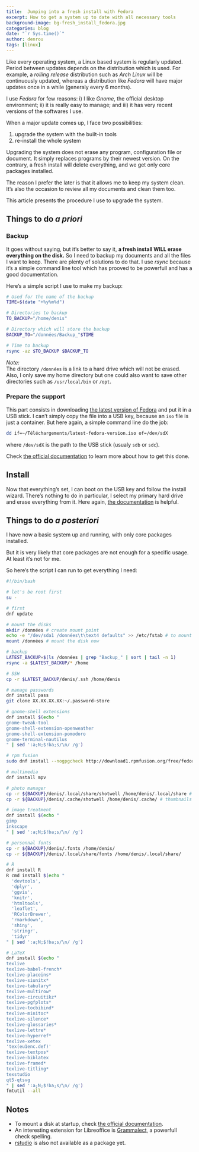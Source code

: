 ```yaml
---
title:  Jumping into a fresh install with Fedora
excerpt: How to get a system up to date with all necessary tools
background-image: bg-fresh_install_fedora.jpg
categories: blog
date: "`r Sys.time()`"
author: denrou
tags: [linux]
---
```


Like every operating system, a Linux based system is regularly updated.
Period between updates depends on the distribution which is used.
For example, a *rolling release* distribution such as *Arch Linux* will be continuously updated, whereas a distribution like *Fedora* will have major updates once in a while (generaly every 6 months).

I use *Fedora* for few reasons: i) I like *Gnome*, the official desktop environment; ii) it is really easy to manage; and iii) it has very recent versions of the softwares I use.

When a major update comes up, I face two possibilities:

1. upgrade the system with the built-in tools
2. re-install the whole system

Upgrading the system does not erase any program, configuration file or document.
It simply replaces programs by their newest version.
On the contrary, a fresh install will delete everything, and we get only core packages installed.

The reason I prefer the later is that it allows me to keep my system clean.
It's also the occasion to review all my documents and clean them too.

This article presents the procedure I use to upgrade the system.

## Things to do *a priori*

### Backup

It goes without saying, but it's better to say it, **a fresh install WILL erase everything on the disk.**
So I need to backup my documents and all the files I want to keep.
There are plenty of solutions to do that.
I use *rsync* because it's a simple command line tool which has prooved to be powerfull and has a good documentation.

Here's a simple script I use to make my backup:

```bash
# Used for the name of the backup
TIME=$(date "+%y%m%d")

# Directories to backup
TO_BACKUP="/home/denis"

# Directory which will store the backup
BACKUP_TO="/données/Backup_"$TIME

# Time to backup
rsync -az $TO_BACKUP $BACKUP_TO
```

*Note:*  
The directory `/données` is a link to a hard drive which will not be erased.
Also, I only save my home directory but one could also want to save other directories such as `/usr/local/bin` or `/opt`.

### Prepare the support

This part consists in downloading [the latest version of Fedora](https://getfedora.org/fr/workstation/download/) and put it in a USB stick.
I can't simply copy the file into a USB key, because an `iso` file is just a container.
But here again, a simple command line do the job:

```bash
dd if=~/Téléchargements/latest-fedora-version.iso of=/dev/sdX
```

where `/dev/sdX` is the path to the USB stick (usualy `sdb` or `sdc`).

Check [the official documentation](https://docs.fedoraproject.org/en-US/Fedora/23/html/Installation_Guide/) to learn more about how to get this done.

## Install

Now that everything's set, I can boot on the USB key and follow the install wizard.
There's nothing to do in particular, I select my primary hard drive and erase everything from it.
Here again, [the documentation](https://docs.fedoraproject.org/en-US/Fedora/23/html/Installation_Guide/) is helpful.

## Things to do _a posteriori_

I have now a basic system up and running, with only core packages installed.

But it is very likely that core packages are not enough for a specific usage.
At least it's not for me.

So here's the script I can run to get everything I need:

```bash
#!/bin/bash

# let's be root first
su -

# first
dnf update

# mount the disks
mkdir /données # create mount point
echo -e "/dev/sda1 /données\t\text4 defaults" >> /etc/fstab # to mount the disk at startup
mount /données # mount the disk now

# backup
LATEST_BACKUP=$(ls /données | grep "Backup_" | sort | tail -n 1)
rsync -a $LATEST_BACKUP/* /home

# SSH
cp -r $LATEST_BACKUP/denis/.ssh /home/denis

# manage passwords
dnf install pass
git clone XX.XX.XX.XX:~/.password-store

# gnome-shell extensions
dnf install $(echo "
gnome-tweak-tool
gnome-shell-extension-openweather
gnome-shell-extension-pomodoro
gnome-terminal-nautilus
" | sed ':a;N;$!ba;s/\n/ /g')

# rpm fusion
sudo dnf install --nogpgcheck http://download1.rpmfusion.org/free/fedora/rpmfusion-free-release-stable.noarch.rpm

# multimedia
dnf install mpv

# photo manager
cp -r ${BACKUP}/denis/.local/share/shotwell /home/denis/.local/share # main database
cp -r ${BACKUP}/denis/.cache/shotwell /home/denis/.cache/ # thumbnails

# image treatment
dnf install $(echo "
gimp
inkscape
" | sed ':a;N;$!ba;s/\n/ /g')

# personnal fonts
cp -r ${BACKUP}/denis/.fonts /home/denis/
cp -r ${BACKUP}/denis/.local/share/fonts /home/denis/.local/share/

# R
dnf install R
R cmd install $(echo "
  'devtools',
  'dplyr',
  'ggvis',
  'knitr',
  'htmltools',
  'leaflet',
  'RColorBrewer',
  'rmarkdown',
  'shiny',
  'stringr',
  'tidyr'
" | sed ':a;N;$!ba;s/\n/ /g')

# LaTeX
dnf install $(echo "
texlive 
texlive-babel-french* 
texlive-placeins* 
texlive-siunitx* 
texlive-tabulary* 
texlive-multirow* 
texlive-circuitikz* 
texlive-pgfplots* 
texlive-tocbibind* 
texlive-minitoc* 
texlive-silence* 
texlive-glossaries* 
texlive-lettre* 
texlive-hyperref* 
texlive-xetex 
'tex(eu1enc.def)' 
texlive-textpos* 
texlive-biblatex 
texlive-framed* 
texlive-titling*
texstudio
qt5-qtsvg
" | sed ':a;N;$!ba;s/\n/ /g')
fmtutil --all
```

## Notes

- To mount a disk at startup, check [the official documentation](https://docs.fedoraproject.org/en-US/Fedora/14/html/Storage_Administration_Guide/s3-disk-storage-parted-create-part-fstab.html).
- An interesting extension for Libreoffice is [Grammalect](http://www.dicollecte.org/grammalecte/telecharger.php), a powerfull check spelling.
- [rstudio](https://www.rstudio.com/products/rstudio/download/) is also not available as a package yet.

